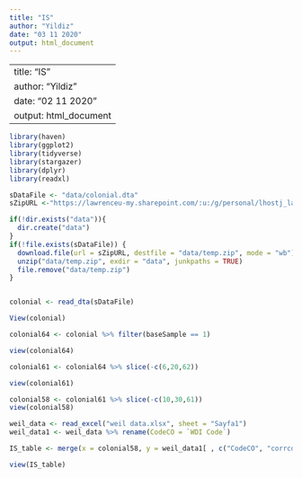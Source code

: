 ```yaml
---
title: "IS"
author: "Yildiz"
date: "03 11 2020"
output: html_document
---
```


---
title: "IS"
author: "Yildiz"
date: "02 11 2020"
output: html_document
---

```r
library(haven)
library(ggplot2)
library(tidyverse)
library(stargazer)
library(dplyr)
library(readxl)
```



```r
sDataFile <- "data/colonial.dta"
sZipURL <-"https://lawrenceu-my.sharepoint.com/:u:/g/personal/lhostj_lawrence_edu/ETpCQvMEu7tJmcNzJ8vdHnoBqepoCReca2xEtfekDvq2nQ?download=1"

if(!dir.exists("data")){
  dir.create("data")
}
if(!file.exists(sDataFile)) {
  download.file(url = sZipURL, destfile = "data/temp.zip", mode = "wb")
  unzip("data/temp.zip", exdir = "data", junkpaths = TRUE)
  file.remove("data/temp.zip")
}


colonial <- read_dta(sDataFile)
```

```r
View(colonial)
```

```r
colonial64 <- colonial %>% filter(baseSample == 1)
```

```r
view(colonial64)
```

```r
colonial61 <- colonial64 %>% slice(-c(6,20,62))
```

```r
view(colonial61)
```

```r
colonial58 <- colonial61 %>% slice(-c(10,30,61))
view(colonial58)
```

```r
weil_data <- read_excel("weil data.xlsx", sheet = "Sayfa1")
weil_data1 <- weil_data %>% rename(CodeCO = `WDI Code`)
```

```r
IS_table <- merge(x = colonial58, y = weil_data1[ , c("CodeCO", "corrcon09", "instability")], by = "CodeCO", all.x=TRUE)
```
```r
view(IS_table)
```



